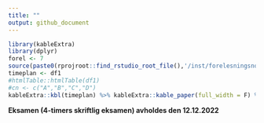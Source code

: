 ```yaml
---
title: ""
output: github_document
---
```



```r
library(kableExtra)
library(dplyr)
forel <- 7
source(paste0(rprojroot::find_rstudio_root_file(),'/inst/forelesningsnotater/timeplan.R'))
timeplan <- df1
#htmlTable::htmlTable(df1)
#cn <- c("A","B","C","D")
kableExtra::kbl(timeplan) %>% kableExtra::kable_paper(full_width = F) %>% kableExtra::row_spec(forel, bold = T)
```

**Eksamen (4-timers skriftlig eksamen) avholdes den 12.12.2022**
